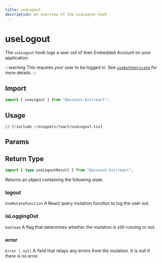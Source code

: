 ```yaml
---
title: useLogout
description: An overview of the useLogout hook
---
```


# useLogout

The `useLogout` hook logs a user out of their Embedded Account on your application.

:::warning
This requires your user to be logged in. See [`useAuthenticate`](/react/useAuthenticate) for more details.
:::

## Import

```ts
import { useLogout } from "@account-kit/react";
```

## Usage

```tsx [useLogout.tsx]
// [!include ~/snippets/react/useLogout.tsx]
```

## Params


<BaseHookMutationArgs />

## Return Type

```ts
import { type useLogoutResult } from "@account-kit/react";
```

Returns an object containing the following state.

### logout

`UseMutateFunction`
A React query mutation function to log the user out.

### isLoggingOut

`boolean`
A flag that determines whether the mutation is still running or not.

### error

`Error | null`
A field that relays any errors from the mutation. It is null if there is no error.
